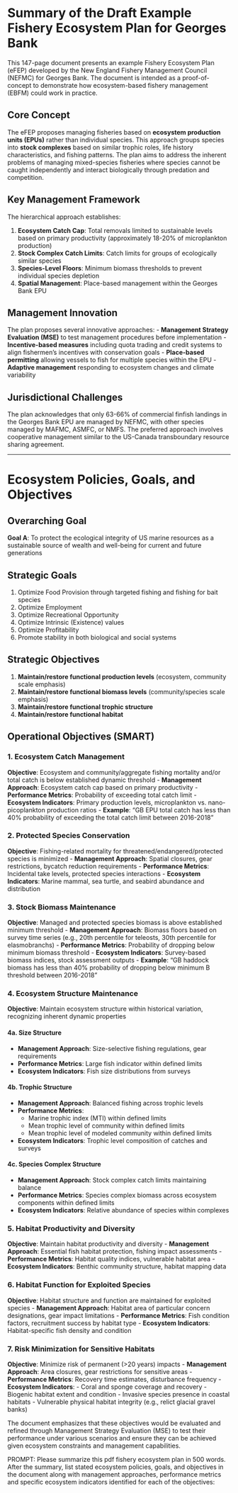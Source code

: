 # Summary of the Draft Example Fishery Ecosystem Plan for Georges Bank

This 147-page document presents an example Fishery Ecosystem Plan (eFEP) developed by the New England Fishery Management Council (NEFMC) for Georges Bank. The document is intended as a proof-of-concept to demonstrate how ecosystem-based fishery management (EBFM) could work in practice.

## Core Concept

The eFEP proposes managing fisheries based on **ecosystem production units (EPUs)** rather than individual species. This approach groups species into **stock complexes** based on similar trophic roles, life history characteristics, and fishing patterns. The plan aims to address the inherent problems of managing mixed-species fisheries where species cannot be caught independently and interact biologically through predation and competition.

## Key Management Framework

The hierarchical approach establishes:

1. **Ecosystem Catch Cap**: Total removals limited to sustainable levels based on primary productivity (approximately 18-20% of microplankton production)
2. **Stock Complex Catch Limits**: Catch limits for groups of ecologically similar species
3. **Species-Level Floors**: Minimum biomass thresholds to prevent individual species depletion
4. **Spatial Management**: Place-based management within the Georges Bank EPU

## Management Innovation

The plan proposes several innovative approaches:
- **Management Strategy Evaluation (MSE)** to test management procedures before implementation
- **Incentive-based measures** including quota trading and credit systems to align fishermen's incentives with conservation goals
- **Place-based permitting** allowing vessels to fish for multiple species within the EPU
- **Adaptive management** responding to ecosystem changes and climate variability

## Jurisdictional Challenges

The plan acknowledges that only 63-66% of commercial finfish landings in the Georges Bank EPU are managed by NEFMC, with other species managed by MAFMC, ASMFC, or NMFS. The preferred approach involves cooperative management similar to the US-Canada transboundary resource sharing agreement.

---

# Ecosystem Policies, Goals, and Objectives

## Overarching Goal
**Goal A**: To protect the ecological integrity of US marine resources as a sustainable source of wealth and well-being for current and future generations

## Strategic Goals
1. Optimize Food Provision through targeted fishing and fishing for bait species
2. Optimize Employment
3. Optimize Recreational Opportunity
4. Optimize Intrinsic (Existence) values
5. Optimize Profitability
6. Promote stability in both biological and social systems

## Strategic Objectives
1. **Maintain/restore functional production levels** (ecosystem, community scale emphasis)
2. **Maintain/restore functional biomass levels** (community/species scale emphasis)
3. **Maintain/restore functional trophic structure**
4. **Maintain/restore functional habitat**

## Operational Objectives (SMART)

### 1. Ecosystem Catch Management
**Objective**: Ecosystem and community/aggregate fishing mortality and/or total catch is below established dynamic threshold
- **Management Approach**: Ecosystem catch cap based on primary productivity
- **Performance Metrics**: Probability of exceeding total catch limit
- **Ecosystem Indicators**: Primary production levels, microplankton vs. nano-picoplankton production ratios
- **Example**: "GB EPU total catch has less than 40% probability of exceeding the total catch limit between 2016-2018"

### 2. Protected Species Conservation
**Objective**: Fishing-related mortality for threatened/endangered/protected species is minimized
- **Management Approach**: Spatial closures, gear restrictions, bycatch reduction requirements
- **Performance Metrics**: Incidental take levels, protected species interactions
- **Ecosystem Indicators**: Marine mammal, sea turtle, and seabird abundance and distribution

### 3. Stock Biomass Maintenance
**Objective**: Managed and protected species biomass is above established minimum threshold
- **Management Approach**: Biomass floors based on survey time series (e.g., 20th percentile for teleosts, 30th percentile for elasmobranchs)
- **Performance Metrics**: Probability of dropping below minimum biomass threshold
- **Ecosystem Indicators**: Survey-based biomass indices, stock assessment outputs
- **Example**: "GB haddock biomass has less than 40% probability of dropping below minimum B threshold between 2016-2018"

### 4. Ecosystem Structure Maintenance
**Objective**: Maintain ecosystem structure within historical variation, recognizing inherent dynamic properties

#### 4a. Size Structure
- **Management Approach**: Size-selective fishing regulations, gear requirements
- **Performance Metrics**: Large fish indicator within defined limits
- **Ecosystem Indicators**: Fish size distributions from surveys

#### 4b. Trophic Structure
- **Management Approach**: Balanced fishing across trophic levels
- **Performance Metrics**: 
  - Marine trophic index (MTI) within defined limits
  - Mean trophic level of community within defined limits
  - Mean trophic level of modeled community within defined limits
- **Ecosystem Indicators**: Trophic level composition of catches and surveys

#### 4c. Species Complex Structure
- **Management Approach**: Stock complex catch limits maintaining balance
- **Performance Metrics**: Species complex biomass across ecosystem components within defined limits
- **Ecosystem Indicators**: Relative abundance of species within complexes

### 5. Habitat Productivity and Diversity
**Objective**: Maintain habitat productivity and diversity
- **Management Approach**: Essential fish habitat protection, fishing impact assessments
- **Performance Metrics**: Habitat quality indices, vulnerable habitat area
- **Ecosystem Indicators**: Benthic community structure, habitat mapping data

### 6. Habitat Function for Exploited Species
**Objective**: Habitat structure and function are maintained for exploited species
- **Management Approach**: Habitat area of particular concern designations, gear impact limitations
- **Performance Metrics**: Fish condition factors, recruitment success by habitat type
- **Ecosystem Indicators**: Habitat-specific fish density and condition

### 7. Risk Minimization for Sensitive Habitats
**Objective**: Minimize risk of permanent (>20 years) impacts
- **Management Approach**: Area closures, gear restrictions for sensitive areas
- **Performance Metrics**: Recovery time estimates, disturbance frequency
- **Ecosystem Indicators**: 
  - Coral and sponge coverage and recovery
  - Biogenic habitat extent and condition
  - Invasive species presence in coastal habitats
  - Vulnerable physical habitat integrity (e.g., relict glacial gravel banks)

The document emphasizes that these objectives would be evaluated and refined through Management Strategy Evaluation (MSE) to test their performance under various scenarios and ensure they can be achieved given ecosystem constraints and management capabilities.

PROMPT: Please summarize this pdf fishery ecosystem plan in 500 words. After the summary, list stated ecosystem policies, goals, and objectives in the document along with management approaches, performance metrics and specific ecosystem indicators identified for each of the objectives: